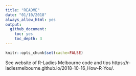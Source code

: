 ```yaml
---
title: "README"
date: "01/10/2018"
always_allow_html: yes
output:
  github_document:
    toc: yes
    toc_depth: 3
---
```


```r
knitr::opts_chunk$set(cache=FALSE)

```


See website of R-Ladies Melbourne code and tips https://r-ladiesmelbourne.github.io/2018-10-16_How-R-You/. 

